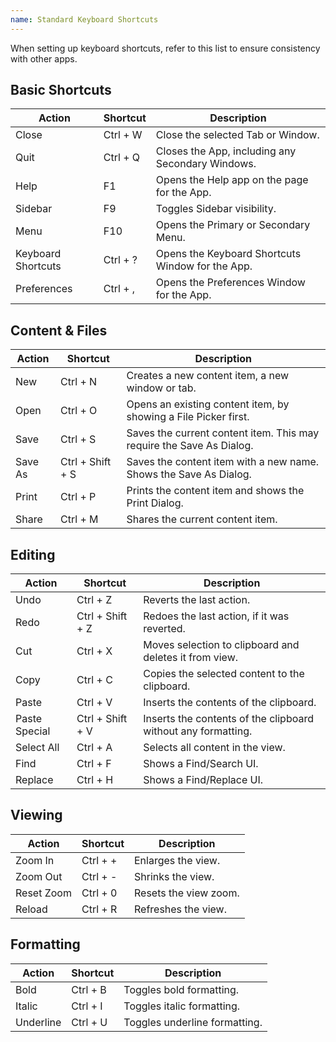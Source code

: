 ```yaml
---
name: Standard Keyboard Shortcuts
---
```


When setting up keyboard shortcuts, refer to this list to ensure consistency with other apps.

## Basic Shortcuts

| Action             | Shortcut | Description                                      |
| ------------------ | -------- | ------------------------------------------------ |
| Close              | Ctrl + W | Close the selected Tab or Window.                |
| Quit               | Ctrl + Q | Closes the App, including any Secondary Windows. |
| Help               | F1       | Opens the Help app on the page for the App.      |
| Sidebar            | F9       | Toggles Sidebar visibility.                      |
| Menu               | F10      | Opens the Primary or Secondary Menu.             |
| Keyboard Shortcuts | Ctrl + ? | Opens the Keyboard Shortcuts Window for the App. |
| Preferences        | Ctrl + , | Opens the Preferences Window for the App.        |

## Content & Files

| Action  | Shortcut         | Description                                                          |
| ------- | ---------------- | -------------------------------------------------------------------- |
| New     | Ctrl + N         | Creates a new content item, a new window or tab.                     |
| Open    | Ctrl + O         | Opens an existing content item, by showing a File Picker first.      |
| Save    | Ctrl + S         | Saves the current content item. This may require the Save As Dialog. |
| Save As | Ctrl + Shift + S | Saves the content item with a new name. Shows the Save As Dialog.    |
| Print   | Ctrl + P         | Prints the content item and shows the Print Dialog.                  |
| Share   | Ctrl + M         | Shares the current content item.                                     |

## Editing

| Action        | Shortcut         | Description                                                   |
| ------------- | ---------------- | ------------------------------------------------------------- |
| Undo          | Ctrl + Z         | Reverts the last action.                                      |
| Redo          | Ctrl + Shift + Z | Redoes the last action, if it was reverted.                   |
| Cut           | Ctrl + X         | Moves selection to clipboard and deletes it from view.        |
| Copy          | Ctrl + C         | Copies the selected content to the clipboard.                 |
| Paste         | Ctrl + V         | Inserts the contents of the clipboard.                        |
| Paste Special | Ctrl + Shift + V | Inserts the contents of the clipboard without any formatting. |
| Select All    | Ctrl + A         | Selects all content in the view.                              |
| Find          | Ctrl + F         | Shows a Find/Search UI.                                       |
| Replace       | Ctrl + H         | Shows a Find/Replace UI.                                      |

## Viewing

| Action     | Shortcut | Description           |
| ---------- | -------- | --------------------- |
| Zoom In    | Ctrl + + | Enlarges the view.    |
| Zoom Out   | Ctrl + - | Shrinks the view.     |
| Reset Zoom | Ctrl + 0 | Resets the view zoom. |
| Reload     | Ctrl + R | Refreshes the view.   |

## Formatting

| Action    | Shortcut | Description                   |
| --------- | -------- | ----------------------------- |
| Bold      | Ctrl + B | Toggles bold formatting.      |
| Italic    | Ctrl + I | Toggles italic formatting.    |
| Underline | Ctrl + U | Toggles underline formatting. |
